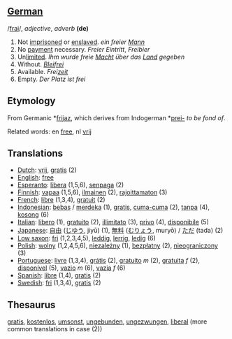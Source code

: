 ==[[German]]==

/[[Pronunciation guide|frai]]/, ''adjective'', ''adverb'' '''(de)'''

# Not [[imprisoned]] or [[enslaved]]. ''ein freier [[Mann]]''
# No [[payment]] necessary. ''Freier Eintritt'', ''Freibier''
# Un[[limit]]ed. ''Ihm wurde freie [[Macht]] über das [[Land]] gegeben''
# Without. ''[[Blei]]frei''
# Available. ''Frei[[zeit]]''
# Empty. ''Der Platz ist frei''

==Etymology==

From Germanic *[[frijaz]], which derives from Indogerman *[[prei-]] ''to be fond of''.

Related words: en [[free]], nl [[vrij]]

==Translations==

*[[Dutch]]: [[vrij]], [[gratis]] (2)
*[[English]]: [[free]]
*[[Esperanto]]: [[libera]] (1,5,6), [[senpaga]] (2)
*[[Finnish]]: [[vapaa]] (1,5,6), [[ilmainen]] (2), [[rajoittamaton]] (3)
*[[French]]: [[libre]] (1,3,4), [[gratuit]] (2)
*[[Indonesian]]: [[bebas]] / [[merdeka]] (1), [[gratis]], [[cuma-cuma]] (2), [[tanpa]] (4), [[kosong]] (6)
*[[Italian]]: [[libero]] (1), [[gratuito]] (2), [[illimitato]] (3), [[privo]] (4), [[disponibile]] (5)
*[[Japanese]]: [[自由]] ([[じゆう]], jiyū) (1), [[無料]] ([[むりょう]], muryō) / [[ただ]] (tada) (2)
*[[Low saxon]]: [[fri]] (1,2,3,4,5), [[leddig]], [[lerrig]], [[ledig]] (6)
*[[Polish]]: [[wolny]] (1,2,4,5,6), [[niezależny]] (1), [[bezpłatny]] (2), [[nieograniczony]] (3)
*[[Portuguese]]: [[livre]] (1,3,4), [[grátis]] (2), [[gratuito]] ''m'' (2), [[gratuita]] ''f'' (2), [[disponível]] (5), [[vazio]] ''m'' (6), [[vazia]] ''f'' (6)
*[[Spanish]]: [[libre]] (1,4), [[gratis]] (2)
*[[Swedish]]: [[fri]] (1,3,4), [[gratis]] (2)

==Thesaurus==

[[gratis]], [[kostenlos]], [[umsonst]], [[ungebunden]], [[ungezwungen]], [[liberal]] (more common translations in case (2))